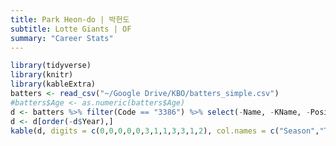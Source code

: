 ```yaml
---
title: Park Heon-do | 박헌도
subtitle: Lotte Giants | OF
summary: "Career Stats"
---
```

```r
library(tidyverse)
library(knitr)
library(kableExtra)
batters <- read_csv("~/Google Drive/KBO/batters_simple.csv")
#batters$Age <- as.numeric(batters$Age)
d <- batters %>% filter(Code == "3386") %>% select(-Name, -KName, -Position, -Code)
d <- d[order(-d$Year),]
kable(d, digits = c(0,0,0,0,0,3,1,1,3,3,1,2), col.names = c("Season","Team","G","PA","HR","OPS","BB%","SO%","ISO","BABIP","wRC+","WAR")) %>% kable_styling(bootstrap_options = c("striped", "hover"), fixed_thead = T)
```
